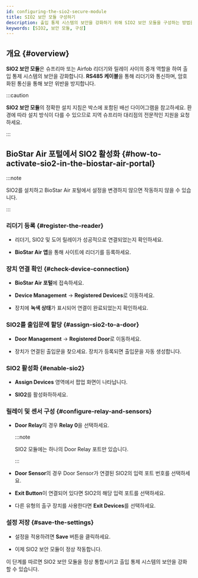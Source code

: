 ```yaml
---
id: configuring-the-sio2-secure-module
title: SIO2 보안 모듈 구성하기
description: 출입 통제 시스템의 보안을 강화하기 위해 SIO2 보안 모듈을 구성하는 방법을 안내합니다.
keywords: [SIO2, 보안 모듈, 구성]
---
```



## 개요 {#overview}

**SIO2 보안 모듈**은 슈프리마 또는 Airfob 리더기와 릴레이 사이의 중개 역할을 하여 출입 통제 시스템의 보안을 강화합니다. **RS485 케이블**을 통해 리더기와 통신하며, 암호화된 통신을 통해 보안 위반을 방지합니다.

<CustomerNote />

:::caution

**SIO2 보안 모듈**의 정확한 설치 지침은 박스에 포함된 배선 다이어그램을 참고하세요. 환경에 따라 설치 방식이 다를 수 있으므로 지역 슈프리마 대리점의 전문적인 지원을 요청하세요.

:::


## BioStar Air 포털에서 SIO2 활성화 {#how-to-activate-sio2-in-the-biostar-air-portal}

:::note

SIO2를 설치하고 BioStar Air 포털에서 설정을 변경하지 않으면 작동하지 않을 수 있습니다.

:::

<Steps>
<Step>

### 리더기 등록 {#register-the-reader}

* 리더기, SIO2 및 도어 릴레이가 성공적으로 연결되었는지 확인하세요.

* **BioStar Air 앱**을 통해 사이트에 리더기를 등록하세요.

</Step>
<Step>

### 장치 연결 확인 {#check-device-connection}

* **BioStar Air 포털**에 접속하세요.

* **Device Management** → **Registered Devices**로 이동하세요.

* 장치에 **녹색 상태**가 표시되어 연결이 완료되었는지 확인하세요.

</Step>
<Step>

### SIO2를 출입문에 할당 {#assign-sio2-to-a-door}

* **Door Management** → **Registered Door**로 이동하세요.

* 장치가 연결된 출입문을 찾으세요. 장치가 등록되면 출입문을 자동 생성합니다.

</Step>
<Step>

### SIO2 활성화 {#enable-sio2}

* **Assign Devices** 영역에서 팝업 화면이 나타납니다.

* **SIO2**를 활성화하하세요.

</Step>
<Step>

### 릴레이 및 센서 구성 {#configure-relay-and-sensors}

* **Door Relay**의 경우 **Relay 0**을 선택하세요.

  :::note

  SIO2 모듈에는 하나의 Door Relay 포트만 있습니다.

  :::

* **Door Sensor**의 경우 Door Sensor가 연결된 SIO2의 입력 포트 번호를 선택하세요.

* **Exit Button**이 연결되어 있다면 SIO2의 해당 입력 포트를 선택하세요.

* 다른 유형의 출구 장치를 사용한다면 **Exit Devices**를 선택하세요.

</Step>
<Step>

### 설정 저장 {#save-the-settings}

* 설정을 적용하려면 **Save** 버튼을 클릭하세요.

* 이제 SIO2 보안 모듈이 정상 작동합니다.

</Step>
</Steps>

이 단계를 따르면 SIO2 보안 모듈을 정상 통합시키고 출입 통제 시스템의 보안을 강화할 수 있습니다.